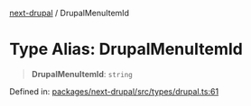 [next-drupal](../globals.mdx) / DrupalMenuItemId

# Type Alias: DrupalMenuItemId

> **DrupalMenuItemId**: `string`

Defined in: [packages/next-drupal/src/types/drupal.ts:61](https://github.com/chapter-three/next-drupal/blob/99d53e7de9f279983acefda33ce5bc4643bafb3c/packages/next-drupal/src/types/drupal.ts#L61)
